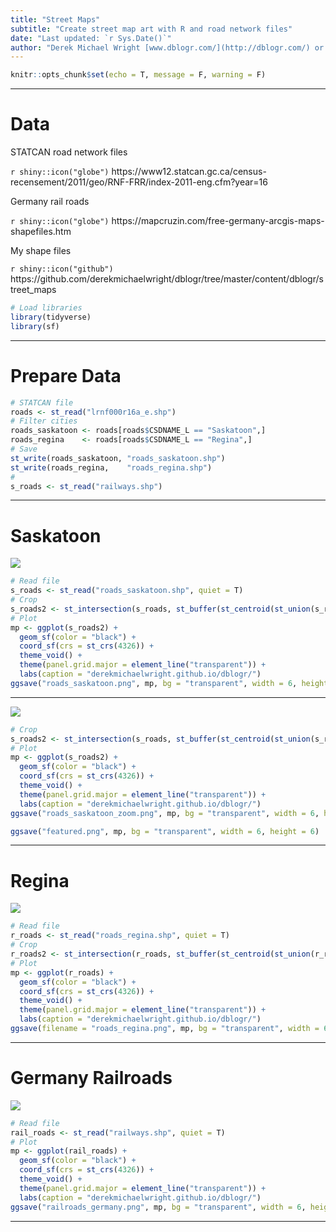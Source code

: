 ```yaml
---
title: "Street Maps"
subtitle: "Create street map art with R and road network files"
date: "Last updated: `r Sys.Date()`"
author: "Derek Michael Wright [www.dblogr.com/](http://dblogr.com/) or [derekmichaelwright.github.io/dblogr](https://derekmichaelwright.github.io/dblogr/) <derek.wright@usask.ca>"
---
```


```r
knitr::opts_chunk$set(echo = T, message = F, warning = F)
```

---

# Data

STATCAN road network files

`r shiny::icon("globe")` https://www12.statcan.gc.ca/census-recensement/2011/geo/RNF-FRR/index-2011-eng.cfm?year=16

Germany rail roads

`r shiny::icon("globe")` https://mapcruzin.com/free-germany-arcgis-maps-shapefiles.htm

My shape files

`r shiny::icon("github")` https://github.com/derekmichaelwright/dblogr/tree/master/content/dblogr/street_maps

```r
# Load libraries
library(tidyverse)
library(sf)
```

---

# Prepare Data

```r
# STATCAN file
roads <- st_read("lrnf000r16a_e.shp")
# Filter cities
roads_saskatoon <- roads[roads$CSDNAME_L == "Saskatoon",]
roads_regina    <- roads[roads$CSDNAME_L == "Regina",]
# Save
st_write(roads_saskatoon, "roads_saskatoon.shp")
st_write(roads_regina,    "roads_regina.shp")
#
s_roads <- st_read("railways.shp")
```

---

# Saskatoon

![](roads_saskatoon.png)

```r
# Read file
s_roads <- st_read("roads_saskatoon.shp", quiet = T) 
# Crop
s_roads2 <- st_intersection(s_roads, st_buffer(st_centroid(st_union(s_roads)), 8500))
# Plot
mp <- ggplot(s_roads2) +
  geom_sf(color = "black") +
  coord_sf(crs = st_crs(4326)) +
  theme_void() +
  theme(panel.grid.major = element_line("transparent")) +
  labs(caption = "derekmichaelwright.github.io/dblogr/")
ggsave("roads_saskatoon.png", mp, bg = "transparent", width = 6, height = 6)
```

---

![](roads_saskatoon_zoom.png)

```r
# Crop
s_roads2 <- st_intersection(s_roads, st_buffer(st_centroid(st_union(s_roads)), 4000))
# Plot
mp <- ggplot(s_roads2) +
  geom_sf(color = "black") +
  coord_sf(crs = st_crs(4326)) +
  theme_void() +
  theme(panel.grid.major = element_line("transparent")) +
  labs(caption = "derekmichaelwright.github.io/dblogr/")
ggsave("roads_saskatoon_zoom.png", mp, bg = "transparent", width = 6, height = 6)
```

```r
ggsave("featured.png", mp, bg = "transparent", width = 6, height = 6)
```

---

# Regina

![](roads_regina.png)

```r
# Read file
r_roads <- st_read("roads_regina.shp", quiet = T) 
# Crop
r_roads2 <- st_intersection(r_roads, st_buffer(st_centroid(st_union(r_roads)), 8000))
# Plot
mp <- ggplot(r_roads) +
  geom_sf(color = "black") +
  coord_sf(crs = st_crs(4326)) +
  theme_void() +
  theme(panel.grid.major = element_line("transparent")) +
  labs(caption = "derekmichaelwright.github.io/dblogr/")
ggsave(filename = "roads_regina.png", mp, bg = "transparent", width = 6, height = 6)
```

---

# Germany Railroads

![](railroads_germany.png)

```r
# Read file
rail_roads <- st_read("railways.shp", quiet = T) 
# Plot
mp <- ggplot(rail_roads) +
  geom_sf(color = "black") +
  coord_sf(crs = st_crs(4326)) +
  theme_void() +
  theme(panel.grid.major = element_line("transparent")) +
  labs(caption = "derekmichaelwright.github.io/dblogr/")
ggsave("railroads_germany.png", mp, bg = "transparent", width = 6, height = 6)
```

---
